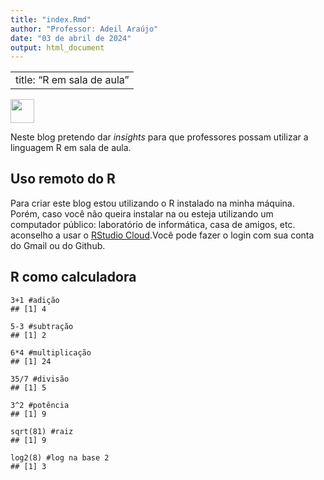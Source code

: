 ---
title: "index.Rmd"
author: "Professor: Adeil Araújo"
date: "03 de abril de 2024"
output: html_document
---

---
title: "R em sala de aula"
---
![](http://r-project.org/logo/Rlogo.png){width=3cm, height=1cm}

Neste blog pretendo dar *insights* para que professores possam utilizar a linguagem R em sala de aula.

## Uso remoto do R

Para criar este blog estou utilizando o R instalado na minha máquina. Porém, caso você não queira instalar na ou esteja utilizando um computador público: laboratório de informática, casa de amigos, etc. aconselho a usar o [RStudio Cloud](https://posit.cloud/).Você pode fazer o login com sua conta do Gmail ou do Github.

## R como calculadora

```
3+1 #adição
## [1] 4

5-3 #subtração
## [1] 2

6*4 #multiplicação
## [1] 24

35/7 #divisão
## [1] 5 

3^2 #potência
## [1] 9

sqrt(81) #raiz
## [1] 9

log2(8) #log na base 2
## [1] 3

```

